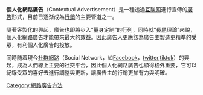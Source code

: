 {{NoteTA
|G1=IT
}}
{{Unreferenced|time=2017-05-31T19:46:44+00:00}}
'''個人化網路廣告'''（Contextual Advertisement）是一種透過[[互联网|互联网]]進行宣傳的[[廣告|廣告]]形式，目前已逐渐成為[[行銷|行銷]]的主要管道之一。

隨著客製化的興起，廣告也即將步入“量身定制”的行列，同時就“[[長尾|長尾]]理論”來說，個人化網路廣告才能帶來最大的效益。因此廣告人更應該為廣告主製造更精準的受眾，有利個人化廣告的投放。

同時随着現今[[社群網路|社群網路]]（Social Network，如[[Facebook|Facebook]]，[[twitter|twitter]],[[tiktok|tiktok]]）的興起，成為人們線上主要的社交平台，因此個人化網路廣告也顯得格外重要，它可以紀錄受眾的喜好去進行調整與更新，讓廣告主的行銷更加有力與明確。
{{广告小作品}}
[[Category:網路廣告方法|Category:網路廣告方法]]